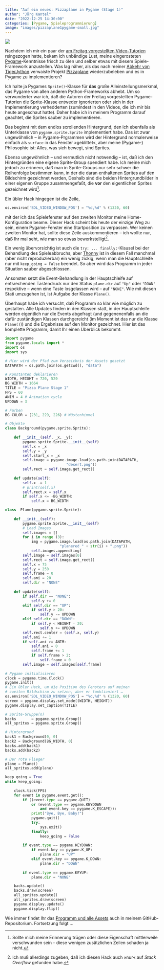```yaml
---
title: "Auf ein neues: Pizzaplane in Pygame (Stage 1)"
author: "Jörg Kantel"
date: "2022-12-25 14:30:00"
categories: [Pygame, Spieleprogrammierung]
image: "images/pizzaplane1pygame-small.jpg"
---
```


[![](images/pizzaplane1pygame-b.jpg)](https://www.flickr.com/photos/schockwellenreiter/52584883766/)

Nachdem ich mir ein paar der [am Freitag vorgestellten Video-Tutorien](https://kantel.github.io/posts/20221222301_pygame_tuts/) reingezogen hatte, bekam ich unbändige Lust, meine eingerosteten [Pygame](http://cognitiones.kantel-chaos-team.de/multimedia/spieleprogrammierung/pygame.html)-Kenntnisse frisch zu ölen und selber etwas mit diesem Spiele-Framework anzustellen. Was lag näher, als das nach meiner [Abkehr von TigerJython](http://blog.schockwellenreiter.de/2022/10/2022103001.html) verwaiste Projekt [Pizzaplane](http://blog.schockwellenreiter.de/2022/10/2022101502.html) wiederzubeleben und es in Pygame zu implementieren?

Ich halte ja Pygames `Sprite()`-Klasse für **das** große Alleinstellungsmerkmal, das Pygame von allen anderen Python-Frameworks abhebt. Um so verwunderter war ich, daß die Autoren der Freitag vorgestellten Pygame-Tutorien die Sprite-Klasse entweder ignorierten oder sich in der Implementierung verhedderten (zumindest in den Videos, die ich mir bis heute angeschaut hatte). Daher habe ich in meinem Programm darauf geachtet, die Sprites sauber zu implementieren.

Das beginnt mit dem endlos scrollenden Hintergrund, den ich ebenfalls als Unterklasse von `pygame.sprite.Sprite` implementiert habe. Das ist zwar ungewöhnlich -- in Pygame-Prgrammen wird der Hintergrund normalerweise einfach als `surface` in das Fenster »geblittet«, aber meine (Pygame-) Philosophie ist: Alles, was sich bewegt, sind Sprites.

Ebenso ungewöhnlich -- und vermutlich nicht notwendig -- ist, daß ich den Hintergründen eine eigene Sprite-Group spendiert habe. Ich meine mich jedoch zu erinnern, daß man in Sprite-Groups nur sehr schwer die Reihenfolge bestimmen kann, in der die daran enthaltenen Sprites auf den Bildschirm gezeichnet werden, Deshalb sind die beiden Hintergrundbilder in einer eigenen Gruppe zusammengefaßt, die **vor** den eigentlichen Sprites gezeichnet wird[^1].

[^1]: Sollte mich meine Erinnerung trügen oder diese Eigenschaft mittlerweile verschwunden sein -- diese wenigen zusätzlichen Zeilen schaden ja nicht.

Ein übler Hack hingegen ist die Zeile,

~~~python
os.environ['SDL_VIDEO_WINDOW_POS'] = "%d,%d" % (1320, 60)
~~~

mit der ich das Spielefenster auf den zweiten Monitor meine Home-Konfiguration beame. Dieser Hack scheint bis heute der einzige Weg zu sein, einem Pygame-Fenster eine Startposition zu verpassen. Wer keinen zweiten Monitor hat, sollte diese Zeile auskommentieren -- ich wollte nur, daß Ihr mal seht, wie man so etwas bewerkstelligt[^2].

[^2]: Ich muß allerdings zugeben, daß ich diesen Hack auch »nur« auf *Stack Overflow* gefunden habe.

Ein wenig übervorsichtig ist auch die `try: ... finally:`-Klausel bei der Behandlung des Spieleabbruchs, aber [Thonny](http://cognitiones.kantel-chaos-team.de/programmierung/python/thonny.html) ist in diesem Fall manchmal (aber nicht reproduzierbar) ein wenig zickig, wenn man die Hauptschleife nur mit `keep_going = False` beendet. So aber wird das Programm in jeder Situation sauber abgeschlossen.

Ansonsten setzt die Event-Behandlung in der Hauptschleife auf entsrechenden Tastendruck nur den Status `plane.dir` auf `"Up"` oder `"DOWN"` respektive -- wenn eine Taste losgelassen wird -- auf `"NONE"`. Wie mit diesen Stati umzugehen ist, ist Aufgabe der Klasse `Plane()`.

Überhaupt habe ich versucht, daß Programm so klar wie möglich zu gestalten. Alle Updates finden in den Klassen statt, in der Hauptschleife werden eigentlich nur die Events abgefragt (und gegenenenfalls an die dafür zuständigen Klassen durchgereicht (im Moment ist das nur die Klasse `Plane()`)) und die Ergebnisse auf den Monitor gezeichnet. Hier ist das komplette Programm, damit Ihr einen Überblick bekommt:

~~~{.python filename="pizzaplane1.py"  .code-overflow-wrap}
import pygame
from pygame.locals import *
import os
import sys

# Hier wird der Pfad zum Verzeichnis der Assets gesetzt
DATAPATH = os.path.join(os.getcwd(), "data")

# Konstanten deklarieren
WIDTH, HEIGHT = 720, 520
BG_WIDTH = 1664
TITLE = "Pizza Plane Stage 1"
FPS = 60
ANIM = 4 # Animation cycle
UPDOWN = 3

# Farben
BG_COLOR = (231, 229, 226) # Wüstenhimmel

# Objekte
class Background(pygame.sprite.Sprite):
    
    def __init__(self, _x, _y):
        pygame.sprite.Sprite.__init__(self)
        self.x = _x
        self.y = _y
        self.start_x = _x
        self.image = pygame.image.load(os.path.join(DATAPATH,
                            "desert.png"))
        self.rect = self.image.get_rect()
        
    def update(self):
        self.x -= 1
        # print(self.x)
        self.rect.x = self.x
        if self.x <= -BG_WIDTH:
            self.x = BG_WIDTH

class  Plane(pygame.sprite.Sprite):
    
    def __init__(self):
        pygame.sprite.Sprite.__init__(self)
        # Load Images
        self.images = []
        for i in range (3):
            img = pygame.image.load(os.path.join(DATAPATH,
                         "planered_" + str(i) + ".png"))
            self.images.append(img)
        self.image = self.images[0]
        self.rect = self.image.get_rect()
        self.x = 75
        self.y = 250
        self.frame = 0
        self.ani = 20
        self.dir = "NONE"
    
    def update(self):
        if self.dir == "NONE":
            self.y += 0
        elif self.dir == "UP":
            if self.y > 20:
                self.y -= UPDOWN
        elif self.dir == "DOWN":
            if self.y < HEIGHT - 20:
                self.y += UPDOWN
        self.rect.center = (self.x, self.y)
        self.ani += 1
        if self.ani >= ANIM:
            self.ani = 0
            self.frame += 1
            if self.frame > 2:
                self.frame = 0
        self.image = self.images[self.frame]
        
# Pygame initialisieren
clock = pygame.time.Clock()
pygame.init()
# Ein übler Hack, um die Position des Fensters auf meinen
# zweiten Bildschirm zu setzen, aber er funktioniert …
os.environ['SDL_VIDEO_WINDOW_POS'] = "%d,%d" % (1320, 60)
screen = pygame.display.set_mode((WIDTH, HEIGHT))
pygame.display.set_caption(TITLE)

# Sprite-Gruppe(n)
backs       = pygame.sprite.Group()
all_sprites = pygame.sprite.Group()

# Hintergrund
back1 = Background(0, 0)
back2 = Background(BG_WIDTH, 0)
backs.add(back1)
backs.add(back2)

# Der rote Flieger
plane = Plane()
all_sprites.add(plane)

keep_going = True
while keep_going:
    
    clock.tick(FPS)
    for event in pygame.event.get():
        if ((event.type == pygame.QUIT)
            or (event.type == pygame.KEYDOWN
                and event.key == pygame.K_ESCAPE)):
            print("Bye, Bye, Baby!")
            pygame.quit()
            try:
                sys.exit()
            finally:
                keep_going = False
                
        if event.type == pygame.KEYDOWN:
            if event.key == pygame.K_UP:
                plane.dir = "UP"
            elif event.key == pygame.K_DOWN:
                plane.dir = "DOWN"
                
        if event.type == pygame.KEYUP:
            plane.dir = "NONE"

    backs.update()
    backs.draw(screen)
    all_sprites.update()
    all_sprites.draw(screen)
    pygame.display.update()
    pygame.display.flip()
~~~

Wie immer findet Ihr das [Programm und alle Assets](https://github.com/kantel/pygameprojects/tree/master/pizzaplane) auch in meinem GitHub-Repositorium. Fortsetzung folgt …